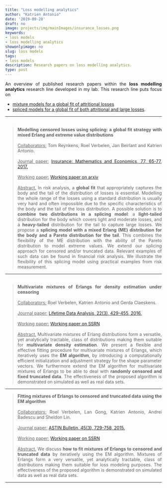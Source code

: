 ```yaml
---
title: "Loss modelling analytics"
author: "Katrien Antonio"
date: '2019-09-28'
draft: no
image: projects/img/mainImages/insurance_losses.png
keywords:
- loss models
- loss modelling analytics
showonlyimage: no
slug: loss models
tags:
- loss models
description: Research papers on loss modelling analytics.
type: post
---
```

<p align="justify">An overview of published research papers within the **loss modelling analytics** research line developed in my lab. This research line puts focus on</p> 

- [mixture models for a global fit of attritional losses](#mixtures) 
- [spliced models for a global fit of both attritional and large losses](#splicing).


***
###### {#splicing}
><p align="justify">**Modelling censored losses using splicing: a global fit strategy with mixed Erlang and extreme value distributions**
</br> </br>
<u class="dotted">Collaborators:</u> Tom Reynkens, Roel Verbelen, Jan Beirlant and Katrien Antonio.
</br> </br>
<u class="dotted">Journal paper:</u> <a href="https://www.sciencedirect.com/science/article/pii/S0167668716305303"target="_blank">Insurance: Mathematics and Economics, 77, 65-77, 2017.</a> 
</br> </br>
<u class="dotted">Working paper:</u> <a href="https://arxiv.org/abs/1608.01566"target="_blank">Working paper on arxiv</a>
</br> </br>
<u class="dotted">Abstract.</u> In risk analysis, a **global fit** that appropriately captures the body and the tail of the distribution of losses is essential. Modelling the whole range of the losses using a standard distribution is usually very hard and often impossible due to the specific characteristics of the body and the tail of the loss distribution. A possible solution is to **combine two distributions in a splicing model**: a **light-tailed** distribution for the body which covers light and moderate losses, and a **heavy-tailed** distribution for the tail to capture large losses. We propose a **splicing model with a mixed Erlang (ME) distribution for the body and a Pareto distribution for the tail**. This combines the flexibility of the ME distribution with the ability of the Pareto distribution to model extreme values. We extend our splicing approach for censored and/or truncated data. Relevant examples of such data can be found in financial risk analysis. We illustrate the flexibility of this splicing model using practical examples from risk measurement. 
</p>

***

###### {#mixtures}
><p align="justify">**Multivariate mixtures of Erlangs for density estimation under censoring** 
</br> </br>
<u class="dotted">Collaborators:</u> Roel Verbelen, Katrien Antonio and Gerda Claeskens. 
</br> </br>
<u class="dotted">Journal paper:</u> <a href="https://link.springer.com/article/10.1007%2Fs10985-015-9343-y"target="_blank">Lifetime Data Analysis, 22(3), 429-455, 2016.</a> 
</br> </br>
<u class="dotted">Working paper:</u> <a href="https://papers.ssrn.com/sol3/papers.cfm?abstract_id=2545391"target="_blank">Working paper on  SSRN</a> 
</br> </br>
<u class="dotted">Abstract.</u> Multivariate mixtures of Erlang distributions form a versatile, yet analytically tractable, class of distributions making them suitable for **multivariate density estimation**. We present a flexible and effective fitting procedure for multivariate mixtures of Erlangs, which iteratively uses the **EM algorithm**, by introducing a computationally efficient initialization and adjustment strategy for the shape parameter vectors. We furthermore extend the EM algorithm for multivariate mixtures of Erlangs to be able to deal with **randomly censored and fixed truncated data**. The effectiveness of the proposed algorithm is demonstrated on simulated as well as real data sets.
</p>

***

><p align="justify">**Fitting mixtures of Erlangs to censored and truncated data using the EM algorithm** 
</br> </br>
<u class="dotted">Collaborators:</u> Roel Verbelen, Lan Gong, Katrien Antonio, Andrei Badescu and Sheldon Lin. 
</br> </br>
<u class="dotted">Journal paper:</u> <a href="https://www.cambridge.org/core/journals/astin-bulletin-journal-of-the-iaa/article/fitting-mixtures-of-erlangs-to-censored-and-truncated-data-using-the-em-algorithm/9787666ED357E8CADCF773D3D49EB97B"target="_blank">ASTIN Bulletin, 45(3), 729-758, 2015.</a> 
</br> </br>
<u class="dotted">Working paper:</u> <a href="https://papers.ssrn.com/sol3/papers.cfm?abstract_id=2381838"target="_blank">Working paper on SSRN</a> 
</br> </br>
<u class="dotted">Abstract.</u> We discuss **how to fit mixtures of Erlangs to censored and truncated data** by iteratively using the EM algorithm. Mixtures of Erlangs form a very versatile, yet analytically tractable, class of distributions making them suitable for loss modeling purposes. The effectiveness of the proposed algorithm is demonstrated on simulated data as well as real data sets.
</p>

***


